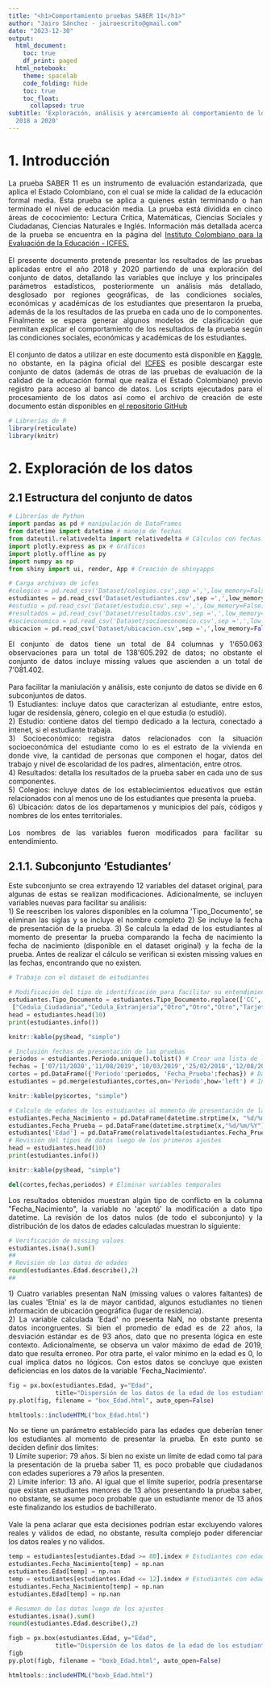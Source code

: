 ```yaml
---
title: "<h1>Comportamiento pruebas SABER 11</h1>"
author: "Jairo Sánchez - jairoescrito@gmail.com"
date: "2023-12-30"
output:
  html_document:
    toc: true
    df_print: paged
  html_notebook:
    theme: spacelab
    code_folding: hide
    toc: true
    toc_float:
      collapsed: true
subtitle: 'Exploración, análisis y acercamiento al comportamiento de los resultados:
  2018 a 2020'
---
```


# 1. Introducción

```{=html}
<style>
body {text-align: justify}
</style>
La prueba SABER 11 es un instrumento de evaluación estandarizada, que aplica el Estado Colombiano,  con el cual se mide la calidad de la educación formal media. Esta prueba se aplica a quienes están terminando o han terminado el nivel de educación media. La prueba está dividida en cinco áreas de cococimiento: Lectura Crítica, Matemáticas, Ciencias Sociales y Ciudadanas, Ciencias Naturales e Inglés. Información más detallada acerca de la prueba se encuentra en la página del <A HREF="https://www.icfes.gov.co/web/guest/acerca-del-examen-saber-11%C2%B0"> Instituto Colombiano para la Evaluación de la Educación - ICFES. </A><br><br>

El presente documento pretende presentar los resultados de las pruebas aplicadas entre el año 2018 y 2020 partiendo de una exploración del conjunto de datos, detallando las variables que incluye y los principales parámetros estadísticos, posteriormente un análisis más detallado, desglosado por regiones geográficas, de las condiciones sociales, económicas y académicas de los estudiantes que presentaron la prueba, además de la los resultados de las prueba en cada uno de lo componentes. Finalmente se espera generar algunos modelos de clasificación que permitan explicar el comportamiento de los resultados de la prueba según las condiciones sociales, económicas y académicas de los estudiantes.<br><br>

El conjunto de datos a utilizar en este documento está disponible en <A HREF="https://www.kaggle.com/datasets/sorelyss/icfes-colombia-20182021/data">Kaggle</A>, no obstante, en la página oficial del <A HREF="https://www.icfes.gov.co/web/guest/data-icfes">ICFES</A> es posible descargar este conjunto de datos (además de otras de las pruebas de evaluación de la calidad de la educación formal que realiza el Estado Colombiano) previo registro para acceso al banco de datos.

Los scripts ejecutados para el procesamiento de los datos así como el archivo de creación de este documento están disponibles en <A HREF="https://github.com/jairoescrito/icfes_data">el repositorio GitHub</A>
```
```r
# Librerías de R
library(reticulate)
library(knitr)
```

# 2. Exploración de los datos

## 2.1 Estructura del conjunto de datos

```python
# Librerías de Python
import pandas as pd # manipulación de DataFrames
from datetime import datetime # manejo de fechas
from dateutil.relativedelta import relativedelta # Cálculos con fechas
import plotly.express as px # Gráficos
import plotly.offline as py
import numpy as np
from shiny import ui, render, App # Creación de shinyapps
```

```python
# Carga archivos de icfes
#colegios = pd.read_csv('Dataset/colegios.csv',sep =',',low_memory=False)
estudiantes = pd.read_csv('Dataset/estudiantes.csv',sep =',',low_memory=False)
#estudio = pd.read_csv('Dataset/estudio.csv',sep =',',low_memory=False)
#resultados = pd.read_csv('Dataset/resultados.csv',sep =',',low_memory=False)
#socieconomico = pd.read_csv('Dataset/socioeconomico.csv',sep =',',low_memory=False)
ubicacion = pd.read_csv('Dataset/ubicacion.csv',sep =',',low_memory=False)
```

```{=html}
<style>
body {text-align: justify}
</style>
El conjunto de datos tiene un total de 84 columnas y 1'650.063 observaciones para un total de 138'605.292 de datos; no obstante el conjunto de datos incluye missing values que ascienden a un total de 7'081.402. <br> <br> 
Para facilitar la maniulación y análisis, este conjunto de datos se divide en 6 subconjuntos de datos.<br> 
1) Estudiantes: incluye datos que caracterizan al estudiante, entre estos, lugar de residensia, género, colegio en el que estudia (o estudió).<br> 
2) Estudio: contiene datos del tiempo dedicado a la lectura, conectado a intenet, si el estudiante trabaja.<br> 
3) Socioeconómico: registra datos relacionados con la situación socioeconómica del estudiante como lo es el estrato de la vivienda en donde vive, la cantidad de personas que componen el hogar, datos del trabajo y nivel de escolaridad de los padres, alimentación, entre otros.<br> 
4) Resultados: detalla los resultados de la prueba saber en cada uno de sus componentes.<br> 
5) Colegios: incluye datos de los establecimientos educativos que están relacionados con al menos uno de los estudiantes que presenta la prueba.<br> 
6) Ubicación: datos de los departamenos y municipios del país, códigos y nombres de los entes territoriales.<br><br>
Los nombres de las variables fueron modificados para facilitar su entendimiento.
```
## 2.1.1. Subconjunto 'Estudiantes'

```{=html}
<style>
body {text-align: justify}
</style>
Este subconjunto se crea extrayendo 12 variables del dataset original, para algunas de estas se realizan modificaciones. Adicionalmente, se incluyen variables nuevas para facilitar su análisis:<br>
1) Se reescriben los valores disponibles en la columna 'Tipo_Documento', se eliminan las siglas y se incluye el nombre completo
2) Se incluye la fecha de presentación de la prueba. 
3) Se calcula la edad de los estudiantes al momento de presentar la prueba comparando la fecha de nacimiento la fecha de nacimiento (disponible en el dataset original) y la fecha de la prueba. Antes de realizar el cálculo se verifican si existen missing values en las fechas, encontrando que no existen.
```
```python
# Trabajo con el dataset de estudiantes

# Modificación del tipo de identificación para facilitar su entendimiento
estudiantes.Tipo_Documento = estudiantes.Tipo_Documento.replace(['CC', 'CE', 'CR', 'PC', 'PE', 'TI','NES', 'PEP', 'RC', 'CCB','NIP', 'NUIP', 'V'],
 ["Cedula_Ciudadania","Cedula_Extranjeria","Otro","Otro","Otro","Tarjeta_Identidad","Otro","Permiso_Esp_Permanencia","Registro_Civil","Otro","Numero_Id_Personal","Numero_Unico_Id_Personal","Otro"])
head = estudiantes.head(10)
print(estudiantes.info())
```

```R
knitr::kable(py$head, "simple")
```

```python
# Inclusión fechas de presentación de las pruebas 
periodos = estudiantes.Periodo.unique().tolist() # Crear una lista de los periodos de presentación de las pruebas
fechas = ['07/11/2020','11/08/2019','10/03/2019','25/02/2018','12/08/2018','18/10/2020'] # Fechas de presentación de la prueba por periodo consultadas en internet
cortes = pd.DataFrame({'Periodo':periodos, 'Fecha_Prueba':fechas}) # Data frame que relaciona las fechas con los periodos
estudiantes = pd.merge(estudiantes,cortes,on='Periodo',how='left') # Incluir en el dataset de estudiantes la fecha de presentación de examen
```

```R
knitr::kable(py$cortes, "simple")
```

```python
# Calculo de edades de los estudiantes al momento de presentación de la prueba
estudiantes.Fecha_Nacimiento = pd.DataFrame(datetime.strptime(x, "%d/%m/%Y") for x in estudiantes.Fecha_Nacimiento) # Convertir fecha a datetime
estudiantes.Fecha_Prueba = pd.DataFrame(datetime.strptime(x,"%d/%m/%Y") for x in estudiantes.Fecha_Prueba) # Convertir a fecha datetime
estudiantes['Edad'] = pd.DataFrame(relativedelta(estudiantes.Fecha_Prueba[i],estudiantes.Fecha_Nacimiento[i]).years for i in range(len(estudiantes))) # Calculo de la edad
# Revisión del tipos de datos luego de los primeros ajustes
head = estudiantes.head(10)
print(estudiantes.info())
```

```R
knitr::kable(py$head, "simple")
```

```python
del(cortes,fechas,periodos) # Eliminar variables temporales
```

```{=html}
<style>
body {text-align: justify}
</style>
Los resultados obtenidos muestran algún tipo de conflicto en la columna "Fecha_Nacimiento", la variable no 'aceptó' la modificación a dato tipo datetime. La revisión de los datos nulos (de todo el subconjunto) y la distribución de los datos de edades calculadas muestran lo siguiente: <br>
```
```python
# Verificación de missing values
estudiantes.isna().sum()
##
# Revisión de los datos de edades
round(estudiantes.Edad.describe(),2)
##
```

```{=html}
<style>
body {text-align: justify}
</style>
1) Cuatro variables presentan NaN (missing values o valores faltantes) de las cuales 'Etnia' es la de mayor cantidad, algunos estudiantes no tienen información de ubicación geográfica (lugar de residencia).<br>
2) La variable calculada 'Edad' no presenta NaN, no obstante presenta datos incongruentes. Si bien el promedio de edad es de 22 años, la desviación estándar es de 93 años, dato que no presenta lógica en este contexto. Adicionalmente, se observa un valor máximo de edad de 2019, dato que resulta erroneo. Por otra parte, el valor mínimo en la edad es 0, lo cual implica datos no lógicos. Con estos datos se concluye que existen deficiencias en los datos de la variable 'Fecha_Nacimiento'. <br>
```
```python
fig = px.box(estudiantes.Edad, y="Edad",
             title="Dispersión de los datos de la edad de los estudiantes")
py.plot(fig, filename = "box_Edad.html", auto_open=False)
```

```R
htmltools::includeHTML("box_Edad.html")
```

```{=html}
<style>
body {text-align: justify}
</style>
No se tiene un parámetro establecido para las edades que deberían tener los estudiantes al momento de presentar la prueba. En este punto se deciden definir dos límites:<br>
1) Límite superior: 79 años. Si bien no existe un límite de edad como tal para la presentación de la prueba saber 11, es poco probable que ciudadanos con edades superiores a 79 años la presenten. <br>
2) Límite inferior: 13 año. Al igual que el límite superior, podría presentarse que existan estudiantes menores de 13 años presentando la prueba saber, no obstante, se asume poco probable que un estudiante menor de 13 años este finalizando los estudios de bachillerato.<br><br>

Vale la pena aclarar que esta decisiones podrían estar excluyendo valores reales y válidos de edad, no obstante, resulta complejo poder diferenciar los datos reales y no válidos.
```
```python
temp = estudiantes[estudiantes.Edad >= 80].index # Estudiantes con edades superiores o iguales a 80 años
estudiantes.Fecha_Nacimiento[temp] = np.nan
estudiantes.Edad[temp] = np.nan
temp = estudiantes[estudiantes.Edad <= 12].index # Estudiantes con edades inferiores o iguales a 12 años
estudiantes.Fecha_Nacimiento[temp] = np.nan
estudiantes.Edad[temp] = np.nan
```

```python
# Resumen de los datos luego de los ajustes
estudiantes.isna().sum()
round(estudiantes.Edad.describe(),2)
```

```python
figb = px.box(estudiantes.Edad, y="Edad",
             title="Dispersión de los datos de la edad de los estudiantes -ajustado-")
figb
py.plot(figb, filename = "boxb_Edad.html", auto_open=False)
```

```R
htmltools::includeHTML("boxb_Edad.html")
```
